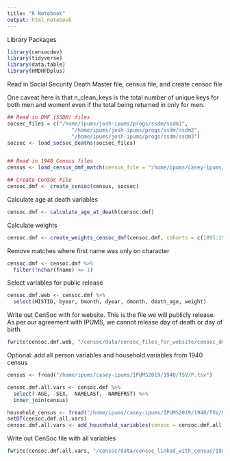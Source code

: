```yaml
---
title: "R Notebook"
output: html_notebook
---
```


Library Packages
```r
library(censocdev)
library(tidyverse)
library(data.table)
library(HMDHFDplus)
```

Read in Social Security Death Master file, census file, and create censoc file 


One caveat here is that n_clean_keys is the total number of unique keys for both men and women! even if the total being returned in only for men. 
```r
## Read in DMF (SSDM) files
socsec_files = c("/home/ipums/josh-ipums/progs/ssdm/ssdm1",
                     "/home/ipums/josh-ipums/progs/ssdm/ssdm2",
                     "/home/ipums/josh-ipums/progs/ssdm/ssdm3")
socsec <- load_socsec_deaths(socsec_files)


## Read in 1940 Census files
census <- load_census_dmf_match(census_file = "/home/ipums/casey-ipums/IPUMS2019/1940/TSV/P.tsv")

## Create CenSoc File
censoc.dmf <- create_censoc(census, socsec)
```

Calculate age at death variables 
```r
censoc.dmf <- calculate_age_at_death(censoc.dmf)
```

Calculate weights
```r
censoc.dmf <- create_weights_censoc_dmf(censoc.dmf, cohorts = c(1895:1939), death_ages = c(65:105))
```

Remove matches where first name was only on character 
```r
censoc.dmf <- censoc.dmf %>% 
  filter(!nchar(fname) <= 1)
```

Select variables for public release
```r
censoc.dmf.web <- censoc.dmf %>% 
  select(HISTID, byear, bmonth, dyear, dmonth, death_age, weight)
```

Write out CenSoc with for website. This is the file we will publicly release. As per our agreement with IPUMS, we cannot release day of death or day of birth. 
```r
fwrite(censoc.dmf.web, "/censoc/data/censoc_files_for_website/censoc_dmf_v1.csv")
```

Optional: add all person variables and household variables from 1940 census
```r
census <- fread("/home/ipums/casey-ipums/IPUMS2019/1940/TSV/P.tsv")

censoc.dmf.all.vars <- censoc.dmf %>% 
  select(-AGE, -SEX, -NAMELAST, -NAMEFRST) %>% 
  inner_join(census)

household_census <- fread("/home/ipums/casey-ipums/IPUMS2019/1940/TSV/H.tsv")
setDT(censoc.dmf.all.vars)
censoc.dmf.all.vars <- add_household_variables(censoc = censoc.dmf.all.vars, household_census = household_census)
```

Write out CenSoc file with all variables
```r
fwrite(censoc.dmf.all.vars, "/censoc/data/censoc_linked_with_census/1940/censoc_dmf_all_vars_v1.csv")
```
